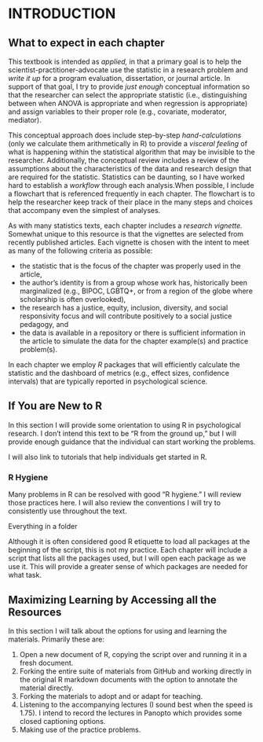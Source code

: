 # INTRODUCTION {#ReCintro}

## What to expect in each chapter

This textbook is intended as *applied,* in that a primary goal is to help the scientist-practitioner-advocate use the statistic in a research problem and *write it up* for a program evaluation, dissertation, or journal article. In support of that goal, I try to provide *just enough* conceptual information so that the researcher can select the appropriate statistic (i.e., distinguishing between when ANOVA is appropriate and when regression is appropriate) and assign variables to their proper role (e.g., covariate, moderator, mediator).

This conceptual approach does include step-by-step *hand-calculations* (only we calculate them arithmetically in R) to provide a *visceral feeling* of what is happening within the statistical algorithm that may be invisible to the researcher.  Additionally, the conceptual review includes a review of the assumptions about the characteristics of the data and research design that are required for the statistic. Statistics can be daunting, so I have worked hard to establish a *workflow* through each analysis.When possible, I include a flowchart that is referenced frequently in each chapter. The flowchart is to help the researcher keep track of their place in the many steps and choices that accompany even the simplest of analyses.

As with many statistics texts, each chapter includes a *research vignette.* Somewhat unique to this resource is that the vignettes are selected from recently published articles. Each vignette is chosen with the intent to meet as many of the following criteria as possible:

* the statistic that is the focus of the chapter was properly used in the article,
* the author’s identity is from a group whose work has, historically been marginalized (e.g., BIPOC, LGBTQ+, or from a region of the globe where scholarship is often overlooked),
* the research has a justice, equity, inclusion, diversity, and social responsivity focus and will contribute positively to a social justice pedagogy, and 
* the data is available in a repository or there is sufficient information in the article to simulate the data for the chapter example(s) and practice problem(s).  

In each chapter we employ *R* packages that will efficiently calculate the statistic and the dashboard of metrics (e.g., effect sizes, confidence intervals) that are typically reported in psychological science.

## If You are New to R

In this section I will provide some orientation to using R in psychological research.  I don't intend this text to be "R from the ground up," but I will provide enough guidance that the individual can start working the problems.

I will also link to tutorials that help individuals get started in R.

### R Hygiene

Many problems in R can be resolved with good "R hygiene." I will review those practices here. I will also review the conventions I will try to consistently use throughout the text.

Everything in a folder

Although it is often considered good R etiquette to load all packages at the beginning of the script, this is not my practice.  Each chapter will include a script that lists all the packages used, but I will open each package as we use it. This will provide a greater sense of which packages are needed for what task.

## Maximizing Learning by Accessing all the Resources

In this section I will talk about the options for using and learning the materials.  Primarily these are:

1. Open a new document of R, copying the script over and running it in a fresh document.
2. Forking the entire suite of materials from GitHub and working directly in the original R markdown documents with the option to annotate the material directly.
3. Forking the materials to adopt and or adapt for teaching.
3. Listening to the accompanying lectures (I sound best when the speed is 1.75). I intend to record the lectures in Panopto which provides some closed captioning options.
4. Making use of the practice problems.
